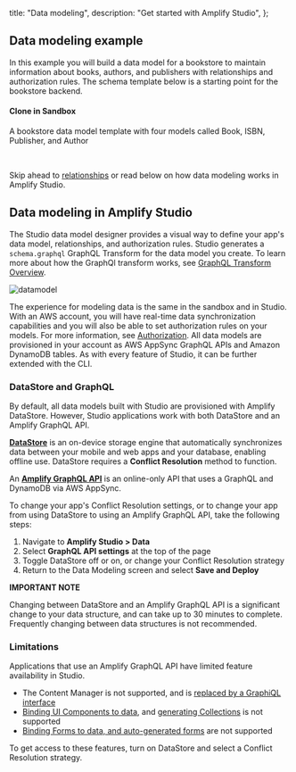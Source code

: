   title: "Data modeling",
  description: "Get started with Amplify Studio",
};

## Data modeling example

In this example you will build a data model for a bookstore to maintain information about books, authors, and publishers with relationships and authorization rules. The schema template below is a starting point for the bookstore backend.

<Grid grid-gap="2" columns={1} className="margin-top-lg margin-bottom-lg">
  <Card
    external
    href="https://sandbox.amplifyapp.com/schema-design/4f1a9f51-5783-4da5-9db1-60ce071e6539/clone"
    containertag="amplify-external-link"
  >
    <CardGraphic alt="Amplify Studio logo" src="/images/console/adminui.svg" />
    <CardDetail>
      <h4>Clone in Sandbox</h4>
      <p>
        A bookstore data model template with four models called Book, ISBN,
        Publisher, and Author
      </p>
    </CardDetail>
  </Card>
</Grid>
<br />

Skip ahead to [relationships](/console/data/relationships) or read below on how data modeling works in Amplify Studio.

## Data modeling in Amplify Studio

The Studio data model designer provides a visual way to define your app's data model, relationships, and authorization rules. Studio generates a `schema.graphql` GraphQL Transform for the data model you create. To learn more about how the GraphQl transform works, see [GraphQL Transform Overview](/cli/graphql-transformer/overview).

![datamodel](/images/console/datamodel.gif)

The experience for modeling data is the same in the sandbox and in Studio. With an AWS account, you will have real-time data synchronization capabilities and you will also be able to set authorization rules on your models. For more information, see [Authorization](/console/authz/authorization). All data models are provisioned in your account as AWS AppSync GraphQL APIs and Amazon DynamoDB tables. As with every feature of Studio, it can be further extended with the CLI.

### DataStore and GraphQL
By default, all data models built with Studio are provisioned with Amplify DataStore. However, Studio applications work with both DataStore and an Amplify GraphQL API. 

**[DataStore](/lib/datastore/getting-started)** is an on-device storage engine that automatically synchronizes data between your mobile and web apps and your database, enabling offline use. DataStore requires a **Conflict Resolution** method to function. 

An **[Amplify GraphQL API](../../cli/graphql/overview/)** is an online-only API that uses a GraphQL and DynamoDB via AWS AppSync. 

To change your app's Conflict Resolution settings, or to change your app from using DataStore to using an Amplify GraphQL API, take the following steps:
1. Navigate to **Amplify Studio > Data**
2. Select **GraphQL API settings** at the top of the page
3. Toggle DataStore off or on, or change your Conflict Resolution strategy
4. Return to the Data Modeling screen and select **Save and Deploy**

<Callout warning>

**IMPORTANT NOTE**

Changing between DataStore and an Amplify GraphQL API is a significant change to your data structure, and can take up to 30 minutes to complete. Frequently changing between data structures is not recommended.

</Callout>

### Limitations
Applications that use an Amplify GraphQL API have limited feature availability in Studio. 
- The Content Manager is not supported, and is [replaced by a GraphiQL interface](content-management/#limitations)
- [Binding UI Components to data](../uibuilder/databinding/), and [generating Collections](../uibuilder/collections/) is not supported
- [Binding Forms to data, and auto-generated forms](../formbuilder/overview/) are not supported

To get access to these features, turn on DataStore and select a Conflict Resolution strategy.